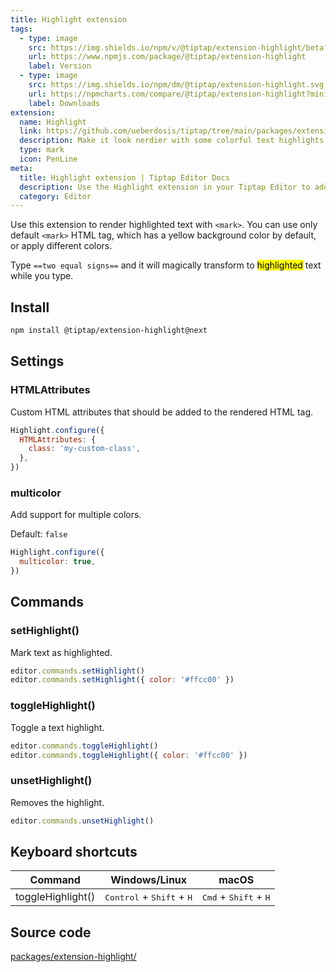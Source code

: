 ```yaml
---
title: Highlight extension
tags:
  - type: image
    src: https://img.shields.io/npm/v/@tiptap/extension-highlight/beta?label=version
    url: https://www.npmjs.com/package/@tiptap/extension-highlight
    label: Version
  - type: image
    src: https://img.shields.io/npm/dm/@tiptap/extension-highlight.svg
    url: https://npmcharts.com/compare/@tiptap/extension-highlight?minimal=true
    label: Downloads
extension:
  name: Highlight
  link: https://github.com/ueberdosis/tiptap/tree/main/packages/extension-highlight
  description: Make it look nerdier with some colorful text highlights.
  type: mark
  icon: PenLine
meta:
  title: Highlight extension | Tiptap Editor Docs
  description: Use the Highlight extension in your Tiptap Editor to add colorful text highlights. Learn more in our docs!
  category: Editor
---
```



Use this extension to render highlighted text with `<mark>`. You can use only default `<mark>` HTML tag, which has a yellow background color by default, or apply different colors.

Type `==two equal signs==` and it will magically transform to <mark>highlighted</mark> text while you type.

<CodeDemo path="/Marks/Highlight" />

## Install

```bash
npm install @tiptap/extension-highlight@next
```

## Settings

### HTMLAttributes

Custom HTML attributes that should be added to the rendered HTML tag.

```js
Highlight.configure({
  HTMLAttributes: {
    class: 'my-custom-class',
  },
})
```

### multicolor

Add support for multiple colors.

Default: `false`

```js
Highlight.configure({
  multicolor: true,
})
```

## Commands

### setHighlight()

Mark text as highlighted.

```js
editor.commands.setHighlight()
editor.commands.setHighlight({ color: '#ffcc00' })
```

### toggleHighlight()

Toggle a text highlight.

```js
editor.commands.toggleHighlight()
editor.commands.toggleHighlight({ color: '#ffcc00' })
```

### unsetHighlight()

Removes the highlight.

```js
editor.commands.unsetHighlight()
```

## Keyboard shortcuts

| Command           | Windows/Linux                                        | macOS                                            |
| ----------------- | ---------------------------------------------------- | ------------------------------------------------ |
| toggleHighlight() | <kbd>Control</kbd> + <kbd>Shift</kbd> + <kbd>H</kbd> | <kbd>Cmd</kbd> + <kbd>Shift</kbd> + <kbd>H</kbd> |

## Source code

[packages/extension-highlight/](https://github.com/ueberdosis/tiptap/blob/main/packages/extension-highlight/)
